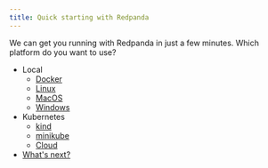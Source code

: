 ```yaml
---
title: Quick starting with Redpanda
---
```


<head>
    <meta name="title" content="Quick Start | Redpanda Docs"/>
    <meta name="description" content="Quick starting with Redpanda index page."/>
</head>

We can get you running with Redpanda in just a few minutes.
Which platform do you want to use?

- Local
    - [Docker](./quick-start-docker)
    - [Linux](./quick-start-linux) 
    - [MacOS](./quick-start-macos)
    - [Windows](./quick-start-windows)
- Kubernetes
    - [kind](./kubernetes-qs-local-access)
    - [minikube](./kubernetes-qs-minikube)
    - [Cloud](./kubernetes-qs-cloud)
- [What's next?](./what-is-next)

